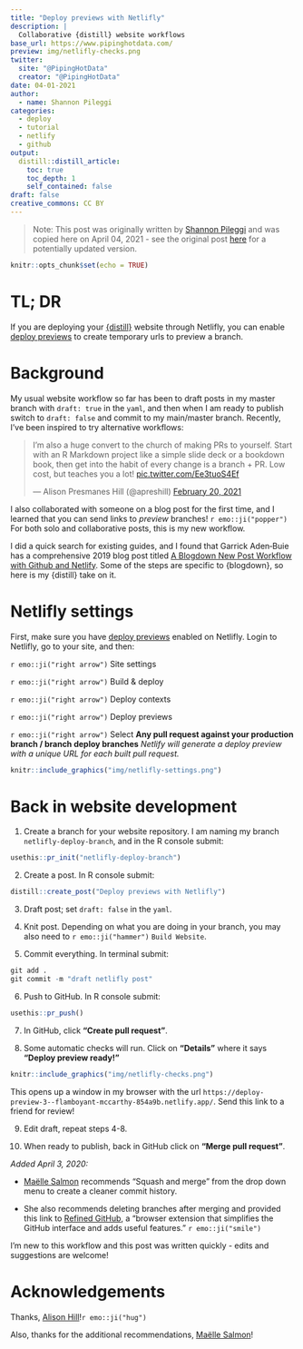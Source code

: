 ```yaml
---
title: "Deploy previews with Netlifly"
description: |
  Collaborative {distill} website workflows
base_url: https://www.pipinghotdata.com/
preview: img/netlifly-checks.png
twitter:
  site: "@PipingHotData"
  creator: "@PipingHotData"
date: 04-01-2021
author:
  - name: Shannon Pileggi
categories:
  - deploy
  - tutorial
  - netlify
  - github
output:
  distill::distill_article:
    toc: true
    toc_depth: 1
    self_contained: false
draft: false
creative_commons: CC BY
---
```


> Note: This post was originally written by [Shannon Pileggi](https://twitter.com/PipingHotData) and was copied here on April 04, 2021 - see the original post [here](https://www.pipinghotdata.com/posts/2021-04-01-deploy-previews-with-netlifly/) for a potentially updated version.

```r
knitr::opts_chunk$set(echo = TRUE)
```

# TL; DR

If you are deploying your [{distill}](https://rstudio.github.io/distill/){target="_blank"} website through Netlifly, you can enable [deploy previews](https://docs.netlify.com/site-deploys/overview/#definitions){target="_blank"} to create temporary urls to preview a branch.

# Background

My usual website workflow so far has been to draft posts in my master branch with `draft: true` in the `yaml`, and then when I am ready to publish switch to `draft: false` and commit to my main/master branch. Recently, I've been inspired to try alternative workflows:

<blockquote class="twitter-tweet"><p lang="en" dir="ltr">I’m also a huge convert to the church of making PRs to yourself. Start with an R Markdown project like a simple slide deck or a bookdown book, then get into the habit of every change is a branch + PR. Low cost, but teaches you a lot! <a href="https://t.co/Ee3tuoS4Ef">pic.twitter.com/Ee3tuoS4Ef</a></p>&mdash; Alison Presmanes Hill (@apreshill) <a href="https://twitter.com/apreshill/status/1363104026460577793?ref_src=twsrc%5Etfw">February 20, 2021</a></blockquote> <script async src="https://platform.twitter.com/widgets.js" charset="utf-8"></script>

I also collaborated with someone on a blog post for the first time, and I learned
that you can send links to *preview* branches! `r emo::ji("popper")` For both solo and collaborative posts, this is my new workflow.

I did a quick search for existing guides, and I found that Garrick Aden‑Buie has a comprehensive 2019 blog post titled [A Blogdown New Post Workflow with Github and Netlify](https://www.garrickadenbuie.com/blog/blogdown-netlify-new-post-workflow/){target="_blank"}. Some of the steps are specific to {blogdown}, so here is my {distill} take on it.

# Netlifly settings

First, make sure you have [deploy previews](https://docs.netlify.com/site-deploys/overview/#definitions){target="_blank"} enabled on Netlifly. Login to Netlifly, go to your site, and then:

`r emo::ji("right arrow")` Site settings

`r emo::ji("right arrow")` Build & deploy

`r emo::ji("right arrow")` Deploy contexts

`r emo::ji("right arrow")` Deploy previews

`r emo::ji("right arrow")` Select **Any pull request against your production branch / branch deploy branches** _Netlify will generate a deploy preview with a unique URL for each built pull request._

```r
knitr::include_graphics("img/netlifly-settings.png")
```

# Back in website development

1. Create a branch for your website repository. I am naming my branch `netlifly-deploy-branch`, and in the R console submit:

```r
usethis::pr_init("netlifly-deploy-branch")
```

2. Create a post. In R console submit:

```r
distill::create_post("Deploy previews with Netlifly")
```

3. Draft post; set `draft: false` in the `yaml`.

4. Knit post. Depending on what you are doing in your branch, you may also need to `r emo::ji("hammer")` `Build Website`.

5. Commit everything. In terminal submit:

```r
git add .
git commit -m "draft netlifly post"
```


6. Push to GitHub. In R console submit:

```r
usethis::pr_push()
```

7. In GitHub, click **"Create pull request"**.

8. Some automatic checks will run. Click on **"Details"** where it says **"Deploy preview ready!"**

```r
knitr::include_graphics("img/netlifly-checks.png")
```

This opens up a window in my browser with the url `https://deploy-preview-3--flamboyant-mccarthy-854a9b.netlify.app/`. Send this link to a friend for review!

9. Edit draft, repeat steps 4-8.

10. When ready to publish, back in GitHub click on **"Merge pull request"**.

_Added April 3, 2020:_

  * [Maëlle Salmon](https://twitter.com/ma_salmon/status/1377844053207879685?s=20){target="_blank"} recommends "Squash and merge" from the drop down menu to create a cleaner commit history.

  * She also recommends deleting branches after merging and provided this link to [Refined GitHub](https://github.com/sindresorhus/refined-github#editing-pull-requests){target="_blank"}, a "browser extension that simplifies the GitHub interface and adds useful features." `r emo::ji("smile")`

I'm new to this workflow and this post was written quickly - edits and suggestions are welcome!

# Acknowledgements

Thanks, [Alison Hill](https://twitter.com/apreshill){target="_blank"}!`r emo::ji("hug")`

Also, thanks for the additional recommendations, [Maëlle Salmon](https://twitter.com/ma_salmon){target="_blank"}!

